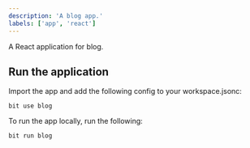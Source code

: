 ```yaml
---
description: 'A blog app.'
labels: ['app', 'react']
---
```


A React application for blog. 

## Run the application

Import the app and add the following config to your workspace.jsonc:

```
bit use blog 
```

To run the app locally, run the following:

```
bit run blog 
```
